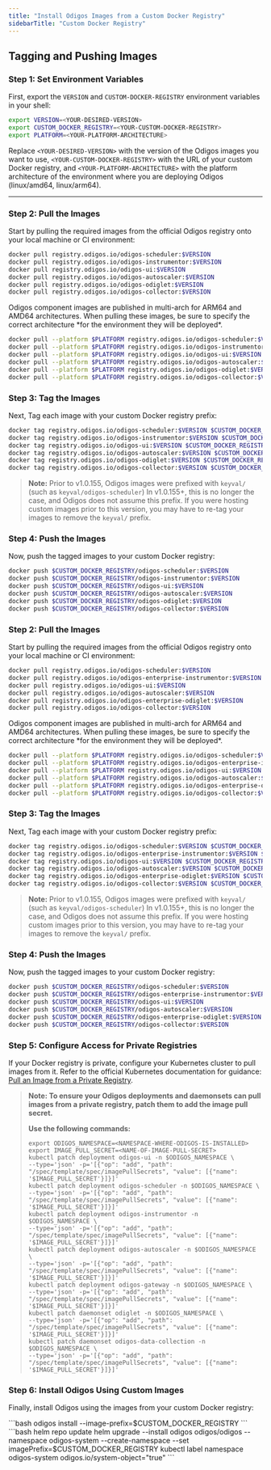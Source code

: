 ```yaml
---
title: "Install Odigos Images from a Custom Docker Registry"
sidebarTitle: "Custom Docker Registry"
---
```


## Tagging and Pushing Images


### Step 1: Set Environment Variables
First, export the `VERSION` and `CUSTOM-DOCKER-REGISTRY` environment variables in your shell:

```bash
export VERSION=<YOUR-DESIRED-VERSION>
export CUSTOM_DOCKER_REGISTRY=<YOUR-CUSTOM-DOCKER-REGISTRY>
export PLATFORM=<YOUR-PLATFORM-ARCHITECTURE>
```
Replace `<YOUR-DESIRED-VERSION>` with the version of the Odigos images you want to use, `<YOUR-CUSTOM-DOCKER-REGISTRY>` with the URL of your custom Docker registry, and `<YOUR-PLATFORM-ARCHITECTURE>` with the platform architecture of the environment where you are deploying Odigos (linux/amd64, linux/arm64).

---

<Tabs>
<Tab title="Open Source">

### Step 2: Pull the Images
Start by pulling the required images from the official Odigos registry onto your local machine or CI environment:

```bash
docker pull registry.odigos.io/odigos-scheduler:$VERSION
docker pull registry.odigos.io/odigos-instrumentor:$VERSION
docker pull registry.odigos.io/odigos-ui:$VERSION
docker pull registry.odigos.io/odigos-autoscaler:$VERSION
docker pull registry.odigos.io/odigos-odiglet:$VERSION
docker pull registry.odigos.io/odigos-collector:$VERSION
```

<Warning>
Odigos component images are published in multi-arch for ARM64 and AMD64 architectures. When pulling these images, be sure to specify the correct architecture *for the environment they will be deployed*.
</Warning>

```bash
docker pull --platform $PLATFORM registry.odigos.io/odigos-scheduler:$VERSION
docker pull --platform $PLATFORM registry.odigos.io/odigos-instrumentor:$VERSION
docker pull --platform $PLATFORM registry.odigos.io/odigos-ui:$VERSION
docker pull --platform $PLATFORM registry.odigos.io/odigos-autoscaler:$VERSION
docker pull --platform $PLATFORM registry.odigos.io/odigos-odiglet:$VERSION
docker pull --platform $PLATFORM registry.odigos.io/odigos-collector:$VERSION
```

### Step 3: Tag the Images
Next, Tag each image with your custom Docker registry prefix:

```bash
docker tag registry.odigos.io/odigos-scheduler:$VERSION $CUSTOM_DOCKER_REGISTRY/odigos-scheduler:$VERSION
docker tag registry.odigos.io/odigos-instrumentor:$VERSION $CUSTOM_DOCKER_REGISTRY/odigos-instrumentor:$VERSION
docker tag registry.odigos.io/odigos-ui:$VERSION $CUSTOM_DOCKER_REGISTRY/odigos-ui:$VERSION
docker tag registry.odigos.io/odigos-autoscaler:$VERSION $CUSTOM_DOCKER_REGISTRY/odigos-autoscaler:$VERSION
docker tag registry.odigos.io/odigos-odiglet:$VERSION $CUSTOM_DOCKER_REGISTRY/odigos-odiglet:$VERSION
docker tag registry.odigos.io/odigos-collector:$VERSION $CUSTOM_DOCKER_REGISTRY/odigos-collector:$VERSION
```


> **Note:** Prior to v1.0.155, Odigos images were prefixed with `keyval/` (such as `keyval/odigos-scheduler`) In v1.0.155+, this is no longer the case, and Odigos does not assume this prefix. If you were hosting custom images prior to this version, you may have to re-tag your images to remove the `keyval/` prefix.

### Step 4: Push the Images
Now, push the tagged images to your custom Docker registry:
```bash
docker push $CUSTOM_DOCKER_REGISTRY/odigos-scheduler:$VERSION
docker push $CUSTOM_DOCKER_REGISTRY/odigos-instrumentor:$VERSION
docker push $CUSTOM_DOCKER_REGISTRY/odigos-ui:$VERSION
docker push $CUSTOM_DOCKER_REGISTRY/odigos-autoscaler:$VERSION
docker push $CUSTOM_DOCKER_REGISTRY/odigos-odiglet:$VERSION
docker push $CUSTOM_DOCKER_REGISTRY/odigos-collector:$VERSION
```


</Tab>

<Tab title="Enterprise">

### Step 2: Pull the Images
Start by pulling the required images from the official Odigos registry onto your local machine or CI environment:

```bash
docker pull registry.odigos.io/odigos-scheduler:$VERSION
docker pull registry.odigos.io/odigos-enterprise-instrumentor:$VERSION
docker pull registry.odigos.io/odigos-ui:$VERSION
docker pull registry.odigos.io/odigos-autoscaler:$VERSION
docker pull registry.odigos.io/odigos-enterprise-odiglet:$VERSION
docker pull registry.odigos.io/odigos-collector:$VERSION
```
<Warning>
Odigos component images are published in multi-arch for ARM64 and AMD64 architectures. When pulling these images, be sure to specify the correct architecture *for the environment they will be deployed*.
</Warning>

```bash
docker pull --platform $PLATFORM registry.odigos.io/odigos-scheduler:$VERSION
docker pull --platform $PLATFORM registry.odigos.io/odigos-enterprise-instrumentor:$VERSION
docker pull --platform $PLATFORM registry.odigos.io/odigos-ui:$VERSION
docker pull --platform $PLATFORM registry.odigos.io/odigos-autoscaler:$VERSION
docker pull --platform $PLATFORM registry.odigos.io/odigos-enterprise-odiglet:$VERSION
docker pull --platform $PLATFORM registry.odigos.io/odigos-collector:$VERSION
```

### Step 3: Tag the Images
Next, Tag each image with your custom Docker registry prefix:

```bash
docker tag registry.odigos.io/odigos-scheduler:$VERSION $CUSTOM_DOCKER_REGISTRY/odigos-scheduler:$VERSION
docker tag registry.odigos.io/odigos-enterprise-instrumentor:$VERSION $CUSTOM_DOCKER_REGISTRY/odigos-enterprise-instrumentor:$VERSION
docker tag registry.odigos.io/odigos-ui:$VERSION $CUSTOM_DOCKER_REGISTRY/odigos-ui:$VERSION
docker tag registry.odigos.io/odigos-autoscaler:$VERSION $CUSTOM_DOCKER_REGISTRY/odigos-autoscaler:$VERSION
docker tag registry.odigos.io/odigos-enterprise-odiglet:$VERSION $CUSTOM_DOCKER_REGISTRY/odigos-enterprise-odiglet:$VERSION
docker tag registry.odigos.io/odigos-collector:$VERSION $CUSTOM_DOCKER_REGISTRY/odigos-collector:$VERSION
```


> **Note:** Prior to v1.0.155, Odigos images were prefixed with `keyval/` (such as `keyval/odigos-scheduler`) In v1.0.155+, this is no longer the case, and Odigos does not assume this prefix. If you were hosting custom images prior to this version, you may have to re-tag your images to remove the `keyval/` prefix.

### Step 4: Push the Images
Now, push the tagged images to your custom Docker registry:
```bash
docker push $CUSTOM_DOCKER_REGISTRY/odigos-scheduler:$VERSION
docker push $CUSTOM_DOCKER_REGISTRY/odigos-enterprise-instrumentor:$VERSION
docker push $CUSTOM_DOCKER_REGISTRY/odigos-ui:$VERSION
docker push $CUSTOM_DOCKER_REGISTRY/odigos-autoscaler:$VERSION
docker push $CUSTOM_DOCKER_REGISTRY/odigos-enterprise-odiglet:$VERSION
docker push $CUSTOM_DOCKER_REGISTRY/odigos-collector:$VERSION
```


</Tab>
</Tabs>

### Step 5: Configure Access for Private Registries

If your Docker registry is private, configure your Kubernetes cluster to pull images from it. Refer to the official Kubernetes documentation for guidance: [Pull an Image from a Private Registry](https://kubernetes.io/docs/tasks/configure-pod-container/pull-image-private-registry/).

> **Note: To ensure your Odigos deployments and daemonsets can pull images from a private registry, patch them to add the image pull secret.**
>
> **Use the following commands:**
> ```
> export ODIGOS_NAMESPACE=<NAMESPACE-WHERE-ODIGOS-IS-INSTALLED>
> export IMAGE_PULL_SECRET=<NAME-OF-IMAGE-PULL-SECRET>
> kubectl patch deployment odigos-ui -n $ODIGOS_NAMESPACE \
> --type='json' -p='[{"op": "add", "path": "/spec/template/spec/imagePullSecrets", "value": [{"name": '$IMAGE_PULL_SECRET'}]}]'
> kubectl patch deployment odigos-scheduler -n $ODIGOS_NAMESPACE \
> --type='json' -p='[{"op": "add", "path": "/spec/template/spec/imagePullSecrets", "value": [{"name": '$IMAGE_PULL_SECRET'}]}]'
> kubectl patch deployment odigos-instrumentor -n $ODIGOS_NAMESPACE \
> --type='json' -p='[{"op": "add", "path": "/spec/template/spec/imagePullSecrets", "value": [{"name": '$IMAGE_PULL_SECRET'}]}]'
> kubectl patch deployment odigos-autoscaler -n $ODIGOS_NAMESPACE \
> --type='json' -p='[{"op": "add", "path": "/spec/template/spec/imagePullSecrets", "value": [{"name": '$IMAGE_PULL_SECRET'}]}]'
> kubectl patch deployment odigos-gateway -n $ODIGOS_NAMESPACE \
> --type='json' -p='[{"op": "add", "path": "/spec/template/spec/imagePullSecrets", "value": [{"name": '$IMAGE_PULL_SECRET'}]}]'
> kubectl patch daemonset odiglet -n $ODIGOS_NAMESPACE \
> --type='json' -p='[{"op": "add", "path": "/spec/template/spec/imagePullSecrets", "value": [{"name": '$IMAGE_PULL_SECRET'}]}]'
> kubectl patch daemonset odigos-data-collection -n $ODIGOS_NAMESPACE \
> --type='json' -p='[{"op": "add", "path": "/spec/template/spec/imagePullSecrets", "value": [{"name": '$IMAGE_PULL_SECRET'}]}]'
> ```

### Step 6: Install Odigos Using Custom Images
Finally, install Odigos using the images from your custom Docker registry:


<Tabs>
  <Tab title="Odigos CLI">
```bash
odigos install --image-prefix=$CUSTOM_DOCKER_REGISTRY
```
  </Tab>
  <Tab title="Helm Chart">
```bash
helm repo update
helm upgrade --install odigos odigos/odigos --namespace odigos-system --create-namespace --set imagePrefix=$CUSTOM_DOCKER_REGISTRY
kubectl label namespace odigos-system odigos.io/system-object="true"
```
  </Tab>

</Tabs>
